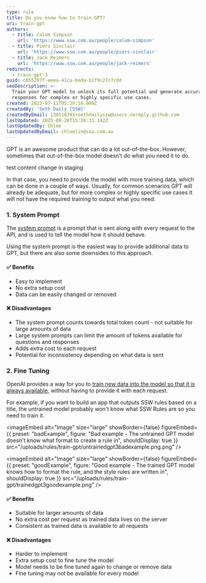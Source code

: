 ```yaml
---
type: rule
title: Do you know how to train GPT?
uri: train-gpt
authors:
  - title: Calum Simpson
    url: 'https://www.ssw.com.au/people/calum-simpson'
  - title: Piers Sinclair
    url: 'https://www.ssw.com.au/people/piers-sinclair'
  - title: Jack Reimers
    url: 'https://www.ssw.com.au/people/jack-reimers'
redirects:
  - train-gpt-3
guid: c655297f-eeea-41ca-beda-b1f9c27c7cdd
seoDescription: >-
  Train your GPT model to unlock its full potential and generate accurate
  responses for complex or highly specific use cases.
created: 2023-07-11T05:29:16.000Z
createdBy: 'Seth Daily [SSW]'
createdByEmail: 130118701+sethdailyssw@users.noreply.github.com
lastUpdated: 2025-08-26T15:26:31.142Z
lastUpdatedBy: Chloe
lastUpdatedByEmail: chloelin@ssw.com.au
---
```


GPT is an awesome product that can do a lot out-of-the-box. However, sometimes that out-of-the-box model doesn't do what you need it to do.

test content change in staging

In that case, you need to provide the model with more training data, which can be done in a couple of ways.
Usually, for common scenarios GPT will already be adequate, but for more complex or highly specific use cases it will not have the required training to output what you need.

### 1. System Prompt

The [system prompt](/use-system-prompt) is a prompt that is sent along with every request to the API, and is used to tell the model how it should behave.

Using the system prompt is the easiest way to provide additional data to GPT, but there are also some downsides to this approach.

#### ✅ Benefits

* Easy to implement
* No extra setup cost
* Data can be easily changed or removed

#### ❌ Disadvantages

* The system prompt counts towards total token count - not suitable for large amounts of data
* Large system prompts can limit the amount of tokens available for questions and responses
* Adds extra cost to each request
* Potential for inconsistency depending on what data is sent

### 2. Fine Tuning

OpenAI provides a way for you to [train new data into the model so that it is always available](https://labelbox.com/guides/how-to-train-a-chatbot/), without having to provide it with each request.

For example, if you want to build an app that outputs SSW rules based on a title, the untrained model probably won't know what SSW Rules are so you need to train it.

<imageEmbed
  alt="Image"
  size="large"
  showBorder={false}
  figureEmbed={{
    preset: "badExample",
    figure:
      "Bad example - The untrained GPT model doesn't know what format to create a rule in",
    shouldDisplay: true
  }}
  src="/uploads/rules/train-gpt/untrainedgpt3badexample.png.png"
/>

<imageEmbed
  alt="Image"
  size="large"
  showBorder={false}
  figureEmbed={{
    preset: "goodExample",
    figure:
      "Good example - The trained GPT model knows how to format the rule, and the style rules are written in",
    shouldDisplay: true
  }}
  src="/uploads/rules/train-gpt/trainedgpt3goodexample.png"
/>

#### ✅ Benefits

* Suitable for larger amounts of data
* No extra cost per request as trained data lives on the server
* Consistent as trained data is available to all requests

#### ❌ Disadvantages

* Harder to implement
* Extra setup cost to fine tune the model
* Model needs to be fine tuned again to change or remove data
* Fine tuning may not be available for every model
